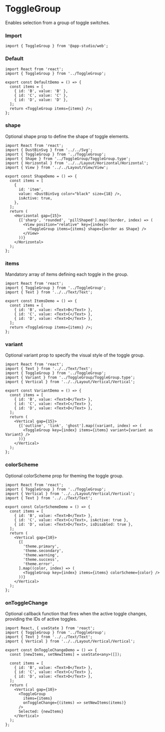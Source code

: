 # ToggleGroup

Enables selection from a group of toggle switches.

### **Import**
  ```tsx
  import { ToggleGroup } from '@app-studio/web';
  ```

### **Default**
```tsx
import React from 'react';
import { ToggleGroup } from '../ToggleGroup';

export const DefaultDemo = () => {
  const items = [
    { id: 'B', value: 'B' },
    { id: 'C', value: 'C' },
    { id: 'D', value: 'D' },
  ];
  return <ToggleGroup items={items} />;
};

```

### **shape**
Optional shape prop to define the shape of toggle elements.

```tsx
import React from 'react';
import { DustBinSvg } from '../../Svg';
import { ToggleGroup } from '../ToggleGroup';
import { Shape } from '../ToggleGroup/ToggleGroup.type';
import { Horizontal } from '../../Layout/Horizontal/Horizontal';
import { View } from '../../Layout/View/View';

export const ShapeDemo = () => {
  const items = [
    {
      id: 'item',
      value: <DustBinSvg color="black" size={18} />,
      isActive: true,
    },
  ];
  return (
    <Horizontal gap={15}>
      {['sharp', 'rounded', 'pillShaped'].map((border, index) => (
        <View position="relative" key={index}>
          <ToggleGroup items={items} shape={border as Shape} />
        </View>
      ))}
    </Horizontal>
  );
};

```

### **items**
Mandatory array of items defining each toggle in the group.

```tsx
import React from 'react';
import { ToggleGroup } from '../ToggleGroup';
import { Text } from '../../Text/Text';

export const ItemsDemo = () => {
  const items = [
    { id: 'B', value: <Text>B</Text> },
    { id: 'C', value: <Text>C</Text> },
    { id: 'D', value: <Text>D</Text> },
  ];
  return <ToggleGroup items={items} />;
};

```

### **variant**
Optional variant prop to specify the visual style of the toggle group.

```tsx
import React from 'react';
import { Text } from '../../Text/Text';
import { ToggleGroup } from '../ToggleGroup';
import { Variant } from '../ToggleGroup/ToggleGroup.type';
import { Vertical } from '../../Layout/Vertical/Vertical';

export const VariantDemo = () => {
  const items = [
    { id: 'B', value: <Text>B</Text> },
    { id: 'C', value: <Text>C</Text> },
    { id: 'D', value: <Text>D</Text> },
  ];
  return (
    <Vertical gap={15}>
      {['outline', 'link', 'ghost'].map((variant, index) => (
        <ToggleGroup key={index} items={items} variant={variant as Variant} />
      ))}
    </Vertical>
  );
};

```

### **colorScheme**
Optional colorScheme prop for theming the toggle group.

```tsx
import React from 'react';
import { ToggleGroup } from '../ToggleGroup';
import { Vertical } from '../../Layout/Vertical/Vertical';
import { Text } from '../../Text/Text';

export const ColorSchemeDemo = () => {
  const items = [
    { id: 'B', value: <Text>B</Text> },
    { id: 'C', value: <Text>C</Text>, isActive: true },
    { id: 'D', value: <Text>D</Text>, isDisabled: true },
  ];
  return (
    <Vertical gap={10}>
      {[
        'theme.primary',
        'theme.secondary',
        'theme.warning',
        'theme.success',
        'theme.error',
      ].map((color, index) => (
        <ToggleGroup key={index} items={items} colorScheme={color} />
      ))}
    </Vertical>
  );
};

```

### **onToggleChange**
Optional callback function that fires when the active toggle changes, providing the IDs of active toggles.

```tsx
import React, { useState } from 'react';
import { ToggleGroup } from '../ToggleGroup';
import { Text } from '../../Text/Text';
import { Vertical } from '../../Layout/Vertical/Vertical';

export const OnToggleChangeDemo = () => {
  const [newItems, setNewItems] = useState<any>([]);

  const items = [
    { id: 'B', value: <Text>B</Text> },
    { id: 'C', value: <Text>C</Text> },
    { id: 'D', value: <Text>D</Text> },
  ];
  return (
    <Vertical gap={10}>
      <ToggleGroup
        items={items}
        onToggleChange={(items) => setNewItems(items)}
      />
      Selected: {newItems}
    </Vertical>
  );
};

```


